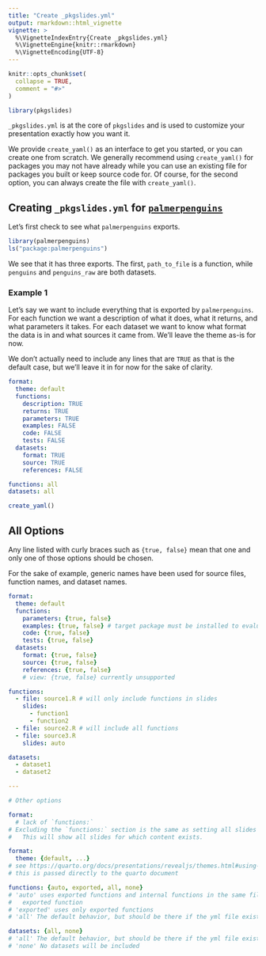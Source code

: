 ```yaml
---
title: "Create _pkgslides.yml"
output: rmarkdown::html_vignette
vignette: >
  %\VignetteIndexEntry{Create _pkgslides.yml}
  %\VignetteEngine{knitr::rmarkdown}
  %\VignetteEncoding{UTF-8}
---
```


```r
knitr::opts_chunk$set(
  collapse = TRUE,
  comment = "#>"
)
```

```r
library(pkgslides)
```

`_pkgslides.yml` is at the core of `pkgslides` and is used to customize your presentation exactly how you want it.

We provide `create_yaml()` as an interface to get you started, or you can create one from scratch. We generally recommend using `create_yaml()` for packages you may not have already while you can use an existing file for packages you built or keep source code for. Of course, for the second option, you can always create the file with `create_yaml()`.

## Creating `_pkgslides.yml` for [`palmerpenguins`](https://allisonhorst.github.io/palmerpenguins/)

Let's first check to see what `palmerpenguins` exports.

```r
library(palmerpenguins)
ls("package:palmerpenguins")
```

We see that it has three exports. The first, `path_to_file` is a function, while `penguins` and `penguins_raw` are both datasets.

### Example 1

Let's say we want to include everything that is exported by `palmerpenguins`. For each function we want a description of what it does, what it returns, and what parameters it takes. For each dataset we want to know what format the data is in and what sources it came from. We'll leave the theme as-is for now.

We don't actually need to include any lines that are `TRUE` as that is the default case, but we'll leave it in for now for the sake of clarity.

```yaml
format:
  theme: default
  functions:
    description: TRUE
    returns: TRUE
    parameters: TRUE
    examples: FALSE
    code: FALSE
    tests: FALSE
  datasets:
    format: TRUE
    source: TRUE
    references: FALSE

functions: all
datasets: all
```

```r
create_yaml()
```


## All Options

Any line listed with curly braces such as `{true, false}` mean that one and only one of those options should be chosen.

For the sake of example, generic names have been used for source files, function names, and dataset names.

```yaml
format:
  theme: default
  functions:
    parameters: {true, false}
    examples: {true, false} # target package must be installed to evaluate
    code: {true, false}
    tests: {true, false}
  datasets:
    format: {true, false}
    source: {true, false}
    references: {true, false}
    # view: {true, false} currently unsupported

functions:
  - file: source1.R # will only include functions in slides
    slides:
      - function1
      - function2
  - file: source2.R # will include all functions
  - file: source3.R
    slides: auto

datasets:
  - dataset1
  - dataset2

---

# Other options

format:
  # lack of `functions:`
# Excluding the `functions:` section is the same as setting all slides to 'true'. 
#   This will show all slides for which content exists.

format:
  theme: {default, ...}
# see https://quarto.org/docs/presentations/revealjs/themes.html#using-themes
# this is passed directly to the quarto document

functions: {auto, exported, all, none}
# 'auto' uses exported functions and internal functions in the same file as an 
#   exported function
# 'exported' uses only exported functions
# 'all' The default behavior, but should be there if the yml file exists

datasets: {all, none}
# 'all' The default behavior, but should be there if the yml file exists
# 'none' No datasets will be included
```
